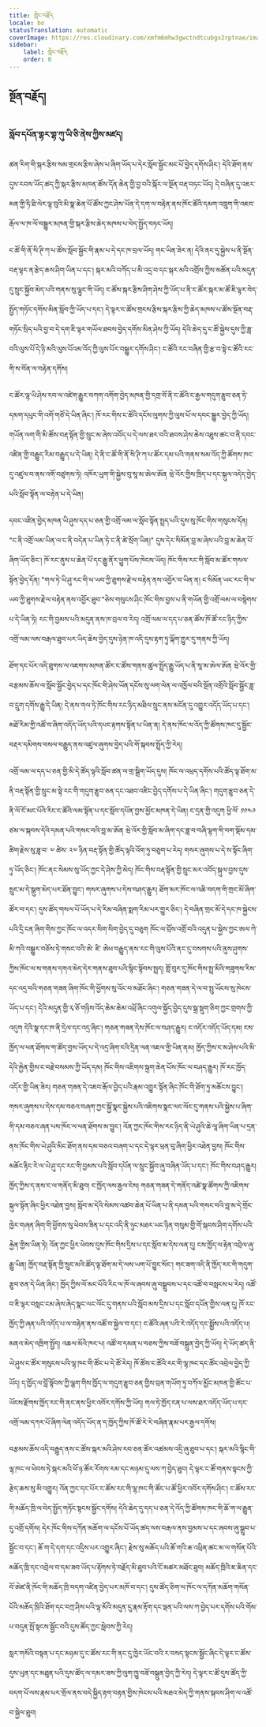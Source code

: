 ```yaml
---
title: གླེང་བརྗོད
locale: bo
statusTranslation: automatic
coverImage: https://res.cloudinary.com/xmfm6mhw3gwctndtcubgx2rptnae/image/upload/v1741354450/small_cover_tratado_esoterico_de_astrologia_hermetica_6210a35442.webp
sidebar:
    label: གླེང་བརྗོད
    order: 0
---
```

## སྔོན་བརྗོད།

### སློབ་དཔོན་གྷར་གྷ་ཀུ་ཡི་ཅི་ནེས་ཀྱིས་མཛད།

ཚན་རིག་གི་སྐར་རྩིས་སམ་གྲངས་རྩིས་ཞེས་པ་ཞིག་ཡོད་པ་དེར་སློབ་སྦྱོང་མང་པོ་བྱེད་དགོས་ཤིང་། དེའི་ཐོག་ནས་དུས་རབས་ཡོད་ཚད་ཀྱི་སྐར་རྩིས་མཁན་ཚོས་དོན་ཆེན་གྱི་བྱ་བའི་སྐོར་ལ་སྔོན་བརྡ་བཏང་ཡོད། དེ་བཞིན་དུ་འཇར་མན་གྱི་ཧི་ཐི་ལེར་ལྟ་བུའི་མི་སྣ་ཆེན་པོ་ཚོས་ཀྱང་ཤེས་ཡོན་དེ་དག་ལ་བརྟེན་ནས་ཁོང་ཚོའི་དམག་འཁྲུག་གི་འཇབ་རྒོལ་ལ་ཁ་ལོ་བསྒྱུར་མཁན་གྱི་སྐར་རྩིས་ཆེད་མཁས་པ་བེད་སྤྱོད་བཏང་ཡོད།

ང་ཚོ་གི་ནོ་སི་ཊི་ཀ་པ་ཚོས་སློབ་སྦྱོང་གི་རྣམ་པ་དེ་དང་ཁ་བྲལ་ཡོད། གང་ཡིན་ཟེར་ན། དེའི་ནང་དུ་སྐྱེས་པ་ནི་སྔོན་བརྡ་ལྟར་ན་རྩེད་ཆས་ཤིག་ཡིན་པ་དང་། སྐར་མའི་བཀོད་པ་མི་འདྲ་བ་དང་སྐར་མའི་འགྲོས་ཀྱིས་མཚོན་པའི་མདུན་དུ་སྲུང་སྐྱོབ་མེད་པའི་གནས་སུ་ལྷུང་གི་ཡོད། ང་ཚོས་སྐར་རྩིས་ཤིག་ཤེས་ཀྱི་ཡོད་པ་ནི་ང་ཚོར་སྐར་མ་ཚོ་ཇི་ལྟར་བེད་སྤྱོད་གཏོང་དགོས་མིན་སློབ་ཀྱི་ཡོད་པ་དང་། དེ་ལྟར་ང་ཚོས་གྲངས་རྩིས་སྐར་རྩིས་ཀྱི་ཆེད་མཁས་པ་ཚོས་སྔོན་བརྡ་གཏོང་སྲིད་པའི་བྱ་བ་དེ་དག་ཇི་ལྟར་གཡོལ་ཐབས་བྱེད་དགོས་མིན་ཤེས་ཀྱི་ཡོད། དེའི་ཆེད་དུ་ང་ཚོ་སྐྱེས་དུས་ཀྱི་ཟླ་བའི་ལུས་པོ་དེ་ཉི་མའི་ལུས་པོའམ་འོད་ཀྱི་ལུས་པོར་བསྒྱུར་དགོས་ཤིང་། ང་ཚོའི་རང་བཞིན་གྱི་རྩ་བ་སྟེ་ང་ཚོའི་རང་གི་ས་བོན་ལ་བརྟེན་དགོས།

ང་ཚོར་ལྷ་ཡི་ཤེས་རབ་ལ་འཛེག་རྒྱུར་བཀག་འགོག་བྱེད་མཁན་གྱི་དགྲ་བོ་ནི་ང་ཚོའི་ང་རྒྱལ་གདུག་རྩུབ་ཅན་ཏེ་དམག་དཔུང་གི་འགོ་གཙོ་དེ་ཡིན་ཞིང་། ཁོ་རང་གིས་ང་ཚོའི་དངོས་ལུགས་ཀྱི་ལུས་པོ་ལ་དབང་སྒྱུར་བྱེད་ཀྱི་ཡོད། གཡོན་ལག་གི་མི་ཚོས་བརྡ་སྟོན་གྱི་སྲུང་མ་ཞེས་འབོད་པ་དེ་ལས་ཐར་བའི་ཐབས་ཤེས་ཆེས་འཐུས་ཚང་བ་ནི་དབང་འཛིན་གྱི་བརྒྱུད་རིམ་བརྒྱུད་པ་དེ་ཡིན། དེ་ནི་ང་ཚོ་གི་ནོ་སི་ཊི་ཀ་པ་ཚོར་དམ་པའི་གནས་སམ་འོད་ཀྱི་ཚོགས་ཁང་དུ་འཛུལ་བ་ནས་འགོ་བཙུགས་ཏེ། འཁོར་ཡུག་གི་སྐྱེས་བུ་སཱ་མ་ཨེལ་ཨོན ཝེ་འོར་གྱིས་ཁྲིད་པ་དང་སྐུལ་འདེད་བྱེད་པའི་སློབ་སྟོན་ལ་བརྟེན་པ་དེ་ཡིན།

དབང་འཛིན་བྱེད་མཁན་ཡི་ཤུས་དད་པ་ཅན་གྱི་འགྲོ་ལམ་ལ་སློབ་སྟོན་སྤྲད་པའི་དུས་སུ་ཁོང་གིས་གསུངས་དོན། "ང་ནི་འགྲོ་ལམ་ཡིན་ལ་ང་ནི་བདེན་པ་ཡིན་ཏེ་ང་ནི་ཚེ་སྲོག་ཡིན།" དུས་དེར་སིམོན་བླ་མ་ཞེས་པའི་བླ་མ་ཆེན་པོ་ཞིག་ཡོད་ཅིང་། ཁོ་རང་ནུས་པ་ཆེན་པོ་དང་རྒྱུ་ནོར་ཕྱུག་པོས་ཁེངས་ཡོད། ཁོང་གིས་རང་གི་སློབ་མ་ཚོར་གསལ་སྟོན་བྱེད་དོན། "གལ་ཏེ་ཡི་ཤུ་རང་གི་ཕ་ཡབ་ཀྱི་ཐུགས་རྗེ་ལ་བརྟེན་ནས་འབྱོར་བ་ཡིན་ན། ང་སིམོན་ཡང་རང་གི་ཕ་ཡབ་ཀྱི་ཐུགས་རྗེ་ལ་བརྟེན་ནས་འབྱོར་ཐུབ་"ཅེས་གསུངས་ཤིང་ཁོང་གིས་བྱས་པ་ནི་གཡོན་གྱི་འགྲོ་ལམ་ལ་བསྙེགས་པ་དེ་ཡིན་ཏེ། རང་གི་བྱམས་པའི་མདུན་ནས་ཁ་བྲལ་བ་རེད། འགྲོ་ལམ་ལ་དད་པ་ཅན་ཚོས་ཁོ་ཚོ་རང་ཉིད་ཀྱིས་འགྲོ་ལམ་ལས་བརྒལ་ཐུབ་པར་ཡིད་ཆེས་བྱེད་དུས་ཉེན་ཁ་འདི་དུས་རྟག་ཏུ་ལྐོག་གྱུར་དུ་གནས་ཀྱི་ཡོད།

ཐོག་དང་པོར་འདི་ཐུགས་ལ་འཇགས་མཁན་ཚོར་ང་ཚོས་གནས་ཚུལ་སྤྲོད་རྒྱུ་ཡོད་པ་ནི་སཱ་མ་ཨེལ་ཨོན ཝེ་འོར་གྱི་བརྩམས་ཆོས་ལ་སློབ་སྦྱོང་བྱེད་པ་དང་ཁོང་གི་ཤེས་ཡོན་དངོས་སུ་ལག་ལེན་ལ་འཁྱོལ་བའི་སྔོན་འགྲོའི་སློབ་སྦྱོང་ཟླ་བ་དྲུག་དགོས་རྒྱུ་དེ་ཡིན། དེ་ནས་གལ་ཏེ་ཁོང་གིས་རང་ཉིད་མཐིལ་སྲུང་ནས་མངོན་དུ་འགྱུར་འདོད་ཡོད་པ་དང་། མཐོ་རིམ་གྱི་འཚོ་བ་ཞིག་འདོད་ཡོད་པའི་དཔང་རྟགས་སྟོན་པ་ཡིན་ན། དེ་ནས་ཁོང་ལ་འོད་ཀྱི་ཚོགས་ཁང་དུ་སྦྱོང་བརྡར་དམིགས་བསལ་བརྒྱུད་ནས་འཛུལ་ཞུགས་བྱེད་པའི་གོ་སྐབས་སྤྲོད་ཀྱི་རེད།

འགྲོ་ལམ་ལ་དད་པ་ཅན་གྱི་མི་དེ་ཚོད་ལྟའི་སློབ་ཚན་ལ་གྲ་སྒྲིག་ཡོད་དུས། ཁོང་ལ་འཕྲད་དགོས་པའི་ཚོད་ལྟ་ཐོག་མ་ནི་བརྡ་སྟོན་གྱི་སྲུང་མ་སྟེ་རང་གི་གདུག་རྩུབ་ཅན་དང་འཐབ་འཛིང་བྱེད་དགོས་པ་དེ་ཡིན་ཞིང་། གདུག་རྩུབ་ཅན་དེ་ནི་ལོ་ངོ་མང་པོའི་རིང་ང་ཚོའི་ལམ་སྟོན་པ་དང་སློབ་དཔོན་བྱས་མྱོང་མཁན་དེ་ཡིན། ང་དྲན་གྱི་འདུག ཕྱི་ལོ་ ༡༩༤༩ ཙམ་ལ་སྐབས་དེའི་དམན་པའི་གསང་བའི་བླ་མ་ཨོན ཝེ་འོར་གྱི་སློབ་མ་ཞིག་དང་ཟླ་བ་བཞི་ལྷག་གི་བག་སྡོམ་དམ་ཚིག་རྗེས་སུ་ཟླ་བ་ ༧ ཚེས་ ༢༧ ཉིན་བརྡ་སྟོན་གྱི་ཚོད་ལྟའི་འོག་ཏུ་བཅུག་པ་རེད། གསར་ཞུགས་པ་དེ་ས་སྟོང་ཞིག་ཏུ་ཡོད་ཅིང་། ཁོང་ནང་སེམས་སུ་ཡོད་ཀྱང་དེ་ཤེས་ཀྱི་མེད། ཁོང་གིས་བརྡ་སྟོན་གྱི་སྲུང་མར་འབོད་སྐུལ་བྱས་དུས་སྲུང་མ་དེ་སྒུག་མེད་པར་ཐོན་བྱུང་། གསར་ཞུགས་པ་དེས་བཤད་རྒྱུར། ཐོག་མར་ཁོང་ལ་འཆི་བདག་གི་གྲང་མོ་ཞིག་ཚོར་བ་དང་། དུས་ཚོད་གསལ་པོ་ཡོད་པ་དེ་རིམ་བཞིན་སྨག་རིམ་པར་གྱུར་ཅིང་། དེ་བཞིན་གྲང་མོ་དེ་དང་ཁ་སྐྱེངས་པའི་དྲི་ངན་ཞིག་གིས་ཀྱང་ཁོང་ལ་འདར་སིག་སིག་བྱེད་དུ་བཅུག ཁོང་ལ་བྲོས་འགྲོ་བའི་འདུན་པ་སྐྱེས་ཀྱང་ཨལ་ཀེ་མི་ཀའི་བསྒྱུར་བཅོས་ཏེ་གསང་བའི་ཨེ་ ཛི་ ཨེཕ་བརྒྱུད་ནས་རང་གི་ལུས་པོའི་ནང་དུ་བསགས་པའི་ནུས་ཤུགས་ཀྱིས་ཁོང་ལ་ས་གནས་དགའ་མེད་དེར་གནས་ཐུབ་པའི་སྙིང་སྟོབས་སྤྲད། གློ་བུར་དུ་ཁོང་གིས་སྤྲ་མིའི་གཟུགས་རིས་དང་འདྲ་བའི་གཅན་གཟན་ཞིག་ཁོང་གི་ཕྱོགས་སུ་འོང་བ་མཐོང་ཞིང་། གཅན་གཟན་དེ་ལ་བ་སྤུ་ཡོངས་སུ་ཁེངས་ཡོད་པ་དང་། དེའི་མདུན་གྱི་རྭ་ཅོ་གཉིས་འོད་ཆེམ་ཆེམ་འཕྲོ་ཞིང་འགུལ་སྐྱོད་བྱེད་དུས་སྒྲ་སྡུག་ཅིག་ཀྱང་གྲགས་ཀྱི་འདུག དེའི་སྣ་དང་ཁ་ནི་དྲེལ་དང་འདྲ་ཞིང་། གཅན་གཟན་དེས་ཁོང་ལ་བཤད་རྒྱུར། ང་འདོར་འདོད་ཡོད་དམ། ངས་ཁྱོད་ལ་ཕན་ཐོགས་ག་ཚོད་བྱས་ཡོད་པ་དེ་འདྲ་ཞིག་ངའི་དྲིན་ལན་འཇལ་གྱི་ཡིན་ནམ། ཁྱོད་ཀྱིས་ང་མ་ཤེས་པའི་མི་དེའི་རྐྱེན་གྱིས་ང་བརྗེ་བསམས་ཀྱི་ཡོད་དམ། ཁོང་གིས་འཇིགས་སྐྲག་ཆེན་པོས་ཁོང་ལ་བཤད་རྒྱུར། ཁོ་རང་ཁྱོད་འདོར་གྱི་ཡིན་ཟེར། གཅན་གཟན་དེ་འཇབ་རྒོལ་བྱེད་པའི་རྣམ་འགྱུར་སྟོན་ཞིང་ཁོང་གི་ཐོག་ཏུ་མཆོངས་བྱུང་། གསར་ཞུགས་པ་དེས་དམ་བཅའ་བཞག་ཀྱང་སྐྱོ་སྣང་སྐྱེས་པའི་འཇིགས་སྣང་ལང་ལོང་དུ་གནས་པའི་སྐྱེས་པ་ཞིག་གི་དམ་བཅའ་ཞན་པས་ཁོང་ལ་ཕན་ཐོགས་མ་བྱུང་། འོན་ཀྱང་ཁོང་གིས་རང་ཉིད་ནི་ཡེ་ཤུའི་ཆེ་ལཱ་ཞིག་ཡིན་པ་དྲན་ནས་ཁོང་གིས་ཡེ་ཤུའི་མིང་ཐོག་ནས་དམ་བཅའ་བཞག་པ་དང་དེ་ལྟར་ཕྲན་བུ་ཞིག་ཕྱིར་འཐེན་བྱས། ཁོང་གིས་མཆོང་རྟིང་རེ་ལ་ཡེ་ཤུ་དང་རང་གི་བྱམས་པའི་སློབ་དཔོན་ལ་སྲུང་སྐྱོབ་ཞུ་བཞིན་ཡོད་པ་དང་། ཁོང་གིས་བཤད་རྒྱུར། ཁྱོད་ཀྱིས་ད་ནས་ང་ལ་གནོད་མི་ཐུབ། ང་ཁྱོད་ལས་རྒྱལ་ངེས། གཅན་གཟན་དེ་གནོད་འཚེ་སྣ་ཚོགས་ཀྱི་འཇིགས་སྐུལ་སྟོན་ཞིང་ཕྱིར་འཐེན་བྱས། སློབ་མ་དེའི་སེམས་འཚབ་ཆེན་པོ་ཡིན་པ་ནི་དམན་པའི་གསང་བའི་བླ་མ་དེ་གྲོང་ཁྱེར་གཞན་ཞིག་གི་ཕྱོགས་སུ་ཕེབས་ཟིན་པ་དང་འདི་ནི་ཉུང་མཐར་ཡང་ཉིན་གསུམ་གྱི་གོ་སྐབས་ཤིག་དགོས་པའི་རྐྱེན་གྱིས་ཡིན་ཏེ། འོན་ཀྱང་ཕྱིར་ཕེབས་དུས་ཁོང་གིས་དྲིས་པ་དང་སློབ་མ་དེས་ལན་དུ། ངས་ཁྱོད་ལ་རྟེན་འབྲེལ་ཞུ་རྒྱུ་ཡིན། ཁྱོད་བརྡ་སྟོན་གྱི་སྲུང་མའི་ཚོད་ལྟ་ཐོག་མ་དེ་ལས་ཡག་པོ་བྱུང་སོང་། གང་ཟག་འདི་ནི་ཁྱོད་རང་གི་གདུག་རྩུབ་ཅན་དེ་ཡིན་ཞིང་། ཁྱོད་ཀྱིས་ལོ་མང་པོའི་རིང་ལ་ཁོ་ལ་ཞབས་ཞུ་བསྒྲུབས་པ་དང་འཚོ་བ་བསླངས་པ་རེད། འཚོ་བ་ཇི་ལྟར་བསླང་ངམ་ཞེས་ཞེད་སྣང་ལང་ལོང་དུ་གནས་པའི་སློབ་མས་དྲིས་པ་དང་སློབ་དཔོན་གྱིས་ལན་དུ། ཁོ་རང་ཁྱོད་ཀྱི་ཞན་པའི་འདོད་པ་ལ་བརྟེན་ནས་འཚོ་བ་སྐྱེལ་བ་དང་། ང་ཚོའི་ཞན་པའི་རེ་འདོད་དང་སྨྱོས་པའི་འདོད་པ། མནའ་མེད་འཁྲིག་སྤྱོད། འཆལ་མོའི་ཁང་པ། འཚོ་བ་དམན་པ་བཅས་ཀྱིས་བཟོ་བསྐྲུན་བྱེད་ཀྱི་ཡོད། དེ་ཡོད་ཚད་ནི་ཡེ་ཤུས་ང་ཚོར་གསུངས་པའི་ལྷ་ཁང་གི་ཚོང་པ་དེ་ཚོ་རེད། ཁོ་ཚོས་ང་ཚོའི་རང་གི་ལྷ་ཁང་དང་ཚོང་འབྲེལ་བྱེད་ཀྱི་ཡོད། ད་ཁྱོད་ལ་བློ་སྟོབས་ཀྱི་ལྕག་གིས་ཁྱོད་ལ་གདུག་རྩུབ་ཅན་གྱིས་བྲན་གཡོག་ཏུ་བཀོལ་མྱོང་མཁན་གྱི་ཚོང་པ་ཡོངས་རྫོགས་ཁྱོད་རང་གི་ནང་ནས་ཕྱིར་འབོར་དགོས་ཀྱི་ཡོད། གལ་ཏེ་ཁྱོད་ངན་པ་ལས་ཐར་འདོད་ཡོད་པ་དང་འགྲོ་ལམ་དཀར་པོ་ཞིག་ལེན་འདོད་ཡོད་ན་ད་ཁྱོད་ཀྱིས་ཁོ་ཚོ་རེ་རེ་བཞིན་རྣམ་པར་རྒྱལ་དགོས།

བརྩམས་ཆོས་འདི་བརྒྱུད་ནས་ང་ཚོས་སྐར་མའི་ཤེས་རབ་ཅན་ཚོར་འཚམས་འདྲི་ཞུ་ཐུབ་པ་དང་། སྐར་མའི་སྙིང་གི་ལྷ་ཁང་ལ་ཕེབས་ཏེ་སྐར་མའི་ཕོ་ཉ་ཚོར་རོགས་རམ་དང་མཉམ་དུ་ལས་ཀ་བྱེད་ཐུབ། དེ་ལྟར་ང་ཚོ་གནས་སྟངས་ཀྱི་རྩེད་ཆས་སུ་མི་འགྱུར། འོན་ཀྱང་དང་པོར་ང་ཚོས་རང་གི་ལྷ་ཁང་གི་ཚོང་པ་ཚོ་ཕྱིར་འབོར་དགོས་ཤིང་། ང་ཚོས་རང་གི་མཆོད་ཁྲི་ལ་བེད་སྤྱོད་གཏོང་སྟངས་སྦྱོང་དགོས། དེའི་ཆེད་དུ་དད་པ་ཅན་དེ་འོད་ཀྱི་ཚོགས་ཁང་གི་ཆོ་ག་ལ་རྒྱུན་དུ་འགྲོ་དགོས། དེར་ཁོང་གིས་དཀོན་མཆོག་ལ་དངོས་པོ་ཡོད་ཚད་ལས་བརྒལ་ནས་བྱམས་པ་དང་ཞབས་ཞུ་སྒྲུབ་པ་སྦྱོང་བ་དང་། ཆོ་ག་དེ་དག་དང་འདྲིས་པར་འགྱུར་ཞིང་། རྗེས་སུ་མཆོད་པའི་ཆོ་གའི་ཆ་འཕྲིན་ཚང་མ་ལ་གསོན་པོའི་མཆོད་ཁྲི་དང་འབྲེལ་བ་དམ་ཟབ་ཡོད་པ་རྟོགས་ཏེ་བརྗོད་མི་ཐུབ་པའི་ངོ་མཚར་མཐོང་ཐུབ། མཆོད་ཁྲིའི་ཇ་ཆིན་དང་བོ་ཨེཛ་ནི་ཁོང་གི་མཆོད་ཁྲི་བདག་འཛིན་བྱེད་པར་མཁོ་བ་དང་། དུས་ཚོད་ཅིག་ལ་ཁོང་ལ་དཀོན་མཆོག་གསོན་པོའི་མཆོད་ཁྲིའི་ཐོག་དང་བཀྲ་ཤིས་པའི་ལྷ་མོའི་མདུན་དུ་རྣམ་རྟོག་དང་ལྡན་པའི་ལས་ཀ་བྱེད་པར་དགོས་པའི་གོམ་པ་བདུན་སྤོ་སྟངས་སྦྱོང་བའི་དུས་ཚོད་ཀྱང་སླེབས་ཀྱི་རེད།

སླར་གསོའི་བསྟན་པ་དང་མཉམ་དུ་ང་ཚོས་རང་གི་ནང་དུ་ཁྱེར་ཡོང་བའི་ར་བསད་སྟངས་སྦྱོང་ཞིང་དེ་ལྟར་ང་ཚོས་དུས་ཡུན་དང་མཐུན་པའི་དུས་ཚོད་ལ་དམར་ཟས་ཀྱི་ལུག་ཁྱུ་བཟོ་བསྐྲུན་བྱེད་ཀྱི་རེད། དེ་ལྟར་ང་ཚོ་དུས་ཚོད་ཀྱི་བདག་པོ་ལས་རྣམ་པར་གྲོལ་ནས་བདེ་སྐྱིད་རྟག་བརྟན་གྱིས་ཁེངས་པའི་མཐའ་མེད་ཀྱི་གནས་སྐབས་ཤིག་ལ་འཚོ་བ་སྐྱེལ་ཐུབ།

